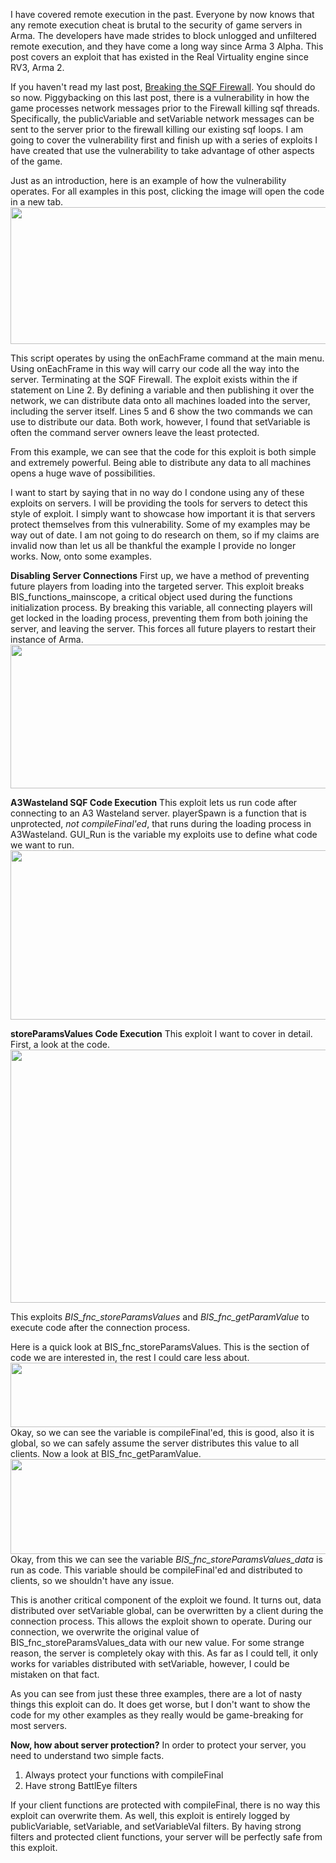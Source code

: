 I have covered remote execution in the past. Everyone by now knows that any remote execution cheat is brutal to the security of game servers in Arma. The developers have made strides to block unlogged and unfiltered remote execution, and they have come a long way since Arma 3 Alpha. This post covers an exploit that has existed in the Real Virtuality engine since RV3, Arma 2.

If you haven't read my last post, <a href="http://lystic.net/2019/10/19/breaking-the-sqf-firewall/" target="_blank" rel="noopener noreferrer">Breaking the SQF Firewall</a>. You should do so now. Piggybacking on this last post, there is a vulnerability in how the game processes network messages prior to the Firewall killing sqf threads. Specifically, the publicVariable and setVariable network messages can be sent to the server prior to the firewall killing our existing sqf loops. I am going to cover the vulnerability first and finish up with a series of exploits I have created that use the vulnerability to take advantage of other aspects of the game.

Just as an introduction, here is an example of how the vulnerability operates. For all examples in this post, clicking the image will open the code in a new tab.
<a href="https://haste.lystic.dev/anawadihex.bash" target="_blank" rel="noopener noreferrer"><img class="alignnone size-medium" src="https://ss.lystic.zip/Legacy/riBznQFb/C71ecOKNKXyVMHpd.png" width="861" height="219" /></a>

This script operates by using the onEachFrame command at the main menu. Using onEachFrame in this way will carry our code all the way into the server. Terminating at the SQF Firewall. The exploit exists within the if statement on Line 2. By defining a variable and then publishing it over the network, we can distribute data onto all machines loaded into the server, including the server itself. Lines 5 and 6 show the two commands we can use to distribute our data. Both work, however, I found that setVariable is often the command server owners leave the least protected.

From this example, we can see that the code for this exploit is both simple and extremely powerful. Being able to distribute any data to all machines opens a huge wave of possibilities.

I want to start by saying that in no way do I condone using any of these exploits on servers. I will be providing the tools for servers to detect this style of exploit. I simply want to showcase how important it is that servers protect themselves from this vulnerability. Some of my examples may be way out of date. I am not going to do research on them, so if my claims are invalid now than let us all be thankful the example I provide no longer works. Now, onto some examples.

<strong>Disabling Server Connections</strong>
First up, we have a method of preventing future players from loading into the targeted server. This exploit breaks BIS_functions_mainscope, a critical object used during the functions initialization process. By breaking this variable, all connecting players will get locked in the loading process, preventing them from both joining the server, and leaving the server. This forces all future players to restart their instance of Arma.
<a href="https://haste.lystic.dev/gerupabune.cpp" target="_blank" rel="noopener noreferrer"><img class="alignnone size-medium" src="https://ss.lystic.zip/Legacy/zT8xgn5Y/7JvUTxrVhqM85VPJ.png" width="937" height="230" /></a>

<strong>A3Wasteland SQF Code Execution</strong>
This exploit lets us run code after connecting to an A3 Wasteland server. playerSpawn is a function that is unprotected, <em>not compileFinal'ed</em>, that runs during the loading process in A3Wasteland. GUI_Run is the variable my exploits use to define what code we want to run.
<a href="https://haste.lystic.dev/yebazafivo.bash" target="_blank" rel="noopener noreferrer"><img class="alignnone size-medium" src="https://ss.lystic.zip/Legacy/yxJkQ1tZ/2wBGpVh0AlhrzbUM.png" width="1043" height="271" /></a>

<strong>storeParamsValues Code Execution</strong>
This exploit I want to cover in detail. First, a look at the code.
<a href="https://haste.lystic.dev/eguruwefew.bash" target="_blank" rel="noopener noreferrer"><img class="alignnone size-medium" src="https://ss.lystic.zip/Legacy/y6PN93W3/tYYNXHUqQRFIKX06.png" width="1076" height="405" /></a>

This exploits <em>BIS_fnc_storeParamsValues</em> and <em>BIS_fnc_getParamValue</em> to execute code after the connection process.

Here is a quick look at BIS_fnc_storeParamsValues. This is the section of code we are interested in, the rest I could care less about.
<img class="alignnone size-medium" src="https://ss.lystic.zip/Legacy/Uepk642I/5mUhVmCNDuuMlijX.png" width="883" height="103" />
Okay, so we can see the variable is compileFinal'ed, this is good, also it is global, so we can safely assume the server distributes this value to all clients. Now a look at BIS_fnc_getParamValue.
<img class="alignnone size-medium" src="https://ss.lystic.zip/Legacy/3HcKalZJ/nmVuywoM8WCZ6JmZ.png" width="1230" height="152" />
Okay, from this we can see the variable <em>BIS_fnc_storeParamsValues_data</em> is run as code. This variable should be compileFinal'ed and distributed to clients, so we shouldn't have any issue.

This is another critical component of the exploit we found. It turns out, data distributed over setVariable global, can be overwritten by a client during the connection process. This allows the exploit shown to operate. During our connection, we overwrite the original value of BIS_fnc_storeParamsValues_data with our new value. For some strange reason, the server is completely okay with this. As far as I could tell, it only works for variables distributed with setVariable, however, I could be mistaken on that fact.

As you can see from just these three examples, there are a lot of nasty things this exploit can do. It does get worse, but I don't want to show the code for my other examples as they really would be game-breaking for most servers.

<strong>Now, how about server protection?</strong>
In order to protect your server, you need to understand two simple facts.
<ol>
 	<li>Always protect your functions with compileFinal</li>
 	<li>Have strong BattlEye filters</li>
</ol>
If your client functions are protected with compileFinal, there is no way this exploit can overwrite them. As well, this exploit is entirely logged by publicVariable, setVariable, and setVariableVal filters. By having strong filters and protected client functions, your server will be perfectly safe from this exploit.